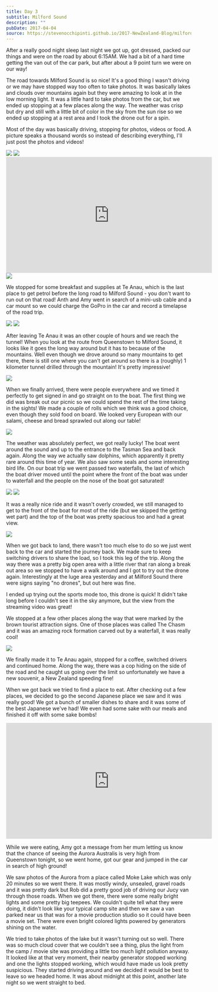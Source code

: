 ```yaml
---
title: Day 3
subtitle: Milford Sound
description: ""
pubDate: 2017-04-04
source: https://stevenocchipinti.github.io/2017-NewZealand-Blog/milford-sound/
---
```



After a really good night sleep last night we got up, got dressed, packed our
things and were on the road by about 6:15AM. We had a bit of a hard time getting
the van out of the car park, but after about a 9 point turn we were on our way!

The road towards Milford Sound is so nice! It's a good thing I wasn't driving or
we may have stopped way too often to take photos. It was basically lakes and
clouds over mountains again but they were amazing to look at in the low morning
light. It was a little hard to take photos from the car, but we ended up
stopping at a few places along the way. The weather was crisp but dry and still
with a little bit of color in the sky from the sun rise so we ended up stopping
at a rest area and I took the drone out for a spin.

Most of the day was basically driving, stopping for photos, videos or food. A
picture speaks a thousand words so instead of describing everything, I'll just
post the photos and videos!

<Grid>
  <Img originalAspectRatio src="2017-new-zealand/cgqagg1zyusdjnsx0eon" />
  <Img originalAspectRatio src="2017-new-zealand/zdfktmhoznaqavlmwjj8" />
</Grid>

<iframe
  width="560"
  height="315"
  src="https://www.youtube.com/embed/scfvSjPGaYY"
  frameborder="0"
  allowfullscreen
></iframe>

<Img originalAspectRatio src="2017-new-zealand/koegyghpbkshtuqist3a" />

We stopped for some breakfast and supplies at Te Anau, which is the last place
to get petrol before the long road to Milford Sound - you don't want to run out
on that road! Anth and Amy went in search of a mini-usb cable and a car mount so
we could charge the GoPro in the car and record a timelapse of the road trip.

<Grid>
  <Img src="2017-new-zealand/xua9vqxikc729ewoc61e" />
  <Img src="2017-new-zealand/djfzdqhuhzinpqqsoety" />
</Grid>

After leaving Te Anau it was an other couple of hours and we reach the tunnel!
When you look at the route from Queenstown to Milford Sound, it looks like it
goes the long way around but it has to because of the mountains. Well even
though we drove around so many mountains to get there, there is still one where
you can't get around so there is a (roughly) 1 kilometer tunnel drilled through
the mountain! It's pretty impressive!

<Img originalAspectRatio src="2017-new-zealand/mi3shaco9v4hmb36mxvf" />

When we finally arrived, there were people everywhere and we timed it perfectly
to get signed in and go straight on to the boat. The first thing we did was
break out our picnic so we could spend the rest of the time taking in the
sights! We made a couple of rolls which we think was a good choice, even though
they sold food on board. We looked very European with our salami, cheese and
bread sprawled out along our table!

<Img originalAspectRatio src="2017-new-zealand/gocwhm4pnav7ahihylc0" />

The weather was absolutely perfect, we got really lucky! The boat went around
the sound and up to the entrance to the Tasman Sea and back again. Along the way
we actually saw dolphins, which apparently it pretty rare around this time of
year. We also saw some seals and some interesting bird life. On our boat trip we
went passed two waterfalls, the last of which the boat driver moved until the
point where the front of the boat was under to waterfall and the people on the
nose of the boat got saturated!

<Grid>
  <Img src="2017-new-zealand/fgxlgjpafryuvdmmevjm" />
  <Img src="2017-new-zealand/qjv1ad8hn4dyyjnxgo1o" />
</Grid>

It was a really nice ride and it wasn't overly crowded, we still managed to get
to the front of the boat for most of the ride (but we skipped the getting wet
part) and the top of the boat was pretty spacious too and had a great view.

<Img originalAspectRatio src="2017-new-zealand/d0g1coorzdtl6ayzn4cl" />

When we got back to land, there wasn't too much else to do so we just went back
to the car and started the journey back. We made sure to keep switching drivers
to share the load, so I took this leg of the trip. Along the way there was a
pretty big open area with a little river that ran along a break out area so we
stopped to have a walk around and I got to try out the drone again.
Interestingly at the luge area yesterday and at Milford Sound there were signs
saying "no drones", but out here was fine.

I ended up trying out the sports mode too, this drone is quick! It didn't take
long before I couldn't see it in the sky anymore, but the view from the
streaming video was great!

We stopped at a few other places along the way that were marked by the brown
tourist attraction signs. One of those places was called The Chasm and it was an
amazing rock formation carved out by a waterfall, it was really cool!

<Img originalAspectRatio src="2017-new-zealand/pwgbxydyfcnangqnbmtj" />

We finally made it to Te Anau again, stopped for a coffee, switched drivers and
continued home. Along the way, there was a cop hiding on the side of the road
and he caught us going over the limit so unfortunately we have a new souvenir, a
New Zealand speeding fine!

When we got back we tried to find a place to eat. After checking out a few
places, we decided to go the second Japanese place we saw and it was really
good! We got a bunch of smaller dishes to share and it was some of the best
Japanese we've had! We even had some sake with our meals and finished it off
with some sake bombs!

<iframe
  width="560"
  height="315"
  src="https://www.youtube.com/embed/s0JC1njzJnc"
  frameborder="0"
  allowfullscreen
></iframe>

While we were eating, Amy got a message from her mum letting us know that the
chance of seeing the Aurora Australis is very high from Queenstown tonight, so
we went home, got our gear and jumped in the car in search of high ground!

We saw photos of the Aurora from a place called Moke Lake which was only 20
minutes so we went there. It was mostly windy, unsealed, gravel roads and it was
pretty dark but Rob did a pretty good job of driving our Jucy van through those
roads. When we got there, there were some really bright lights and some pretty
big teepees. We couldn't quite tell what they were doing, it didn't look like
your typical camp site and then we saw a van parked near us that was for a movie
production studio so it could have been a movie set. There were even bright
colored lights powered by generators shining on the water.

We tried to take photos of the lake but it wasn't turning out so well. There was
so much cloud cover that we couldn't see a thing, plus the light from the camp /
movie site was providing a little too much light pollution anyway. It looked like
at that very moment, their nearby generator stopped working and one the lights
stopped working, which would have made us look pretty suspicious. They started
driving around and we decided it would be best to leave so we headed home. It
was about midnight at this point, another late night so we went straight to bed.
